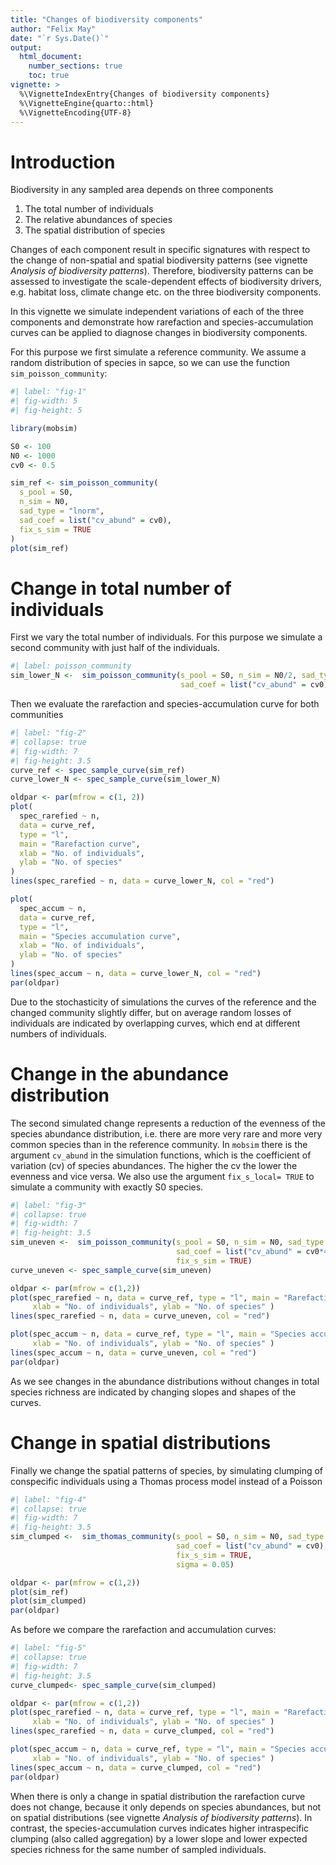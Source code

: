 ```yaml
---
title: "Changes of biodiversity components"
author: "Felix May"
date: "`r Sys.Date()`"
output:
  html_document:
    number_sections: true
    toc: true
vignette: >
  %\VignetteIndexEntry{Changes of biodiversity components}
  %\VignetteEngine{quarto::html}
  %\VignetteEncoding{UTF-8}
---
```


# Introduction

Biodiversity in any sampled area depends on three components

1. The total number of individuals
2. The relative abundances of species
3. The spatial distribution of species

Changes of each component result in specific signatures with respect to the change
of non-spatial and spatial biodiversity patterns (see vignette *Analysis of biodiversity patterns*).
Therefore, biodiversity patterns can be assessed to investigate the scale-dependent
effects of biodiversity drivers, e.g. habitat loss, climate change etc. on the
three biodiversity components.

In this vignette we simulate independent variations of each of the three components
and demonstrate how rarefaction and species-accumulation curves can be applied to
diagnose changes in biodiversity components.

For this purpose we first simulate a reference community. We assume a random
distribution of species in sapce, so we can use the function `sim_poisson_community`:

```r
#| label: "fig-1"
#| fig-width: 5
#| fig-height: 5

library(mobsim)

S0 <- 100
N0 <- 1000
cv0 <- 0.5

sim_ref <- sim_poisson_community(
  s_pool = S0,
  n_sim = N0,
  sad_type = "lnorm",
  sad_coef = list("cv_abund" = cv0),
  fix_s_sim = TRUE
)
plot(sim_ref)
```

# Change in total number of individuals

First we vary the total number of individuals. For this purpose we simulate a second
community with just half of the individuals.

```r
#| label: poisson_community
sim_lower_N <-  sim_poisson_community(s_pool = S0, n_sim = N0/2, sad_type = "lnorm",
                                      sad_coef = list("cv_abund" = cv0))
```

Then we evaluate the rarefaction and species-accumulation curve for both communities

```r
#| label: "fig-2"
#| collapse: true
#| fig-width: 7
#| fig-height: 3.5
curve_ref <- spec_sample_curve(sim_ref)
curve_lower_N <- spec_sample_curve(sim_lower_N)

oldpar <- par(mfrow = c(1, 2))
plot(
  spec_rarefied ~ n,
  data = curve_ref,
  type = "l",
  main = "Rarefaction curve",
  xlab = "No. of individuals",
  ylab = "No. of species"
)
lines(spec_rarefied ~ n, data = curve_lower_N, col = "red")

plot(
  spec_accum ~ n,
  data = curve_ref,
  type = "l",
  main = "Species accumulation curve",
  xlab = "No. of individuals",
  ylab = "No. of species"
)
lines(spec_accum ~ n, data = curve_lower_N, col = "red")
par(oldpar)
```

Due to the stochasticity of simulations the curves of the reference and the changed
community slightly differ, but on average random losses of individuals are indicated
by overlapping curves, which end at different numbers of individuals.

# Change in the abundance distribution

The second simulated change represents a reduction of the evenness of the species
abundance distribution, i.e. there are more very rare and more very common
species than in the reference community. In `mobsim` there is the argument
`cv_abund` in the simulation functions, which is the coefficient of variation (cv)
of species abundances. The higher the cv the lower the evenness and vice versa.
We also use the argument `fix_s_local= TRUE` to simulate a community with exactly S0
species.

```r
#| label: "fig-3"
#| collapse: true
#| fig-width: 7
#| fig-height: 3.5
sim_uneven <-  sim_poisson_community(s_pool = S0, n_sim = N0, sad_type = "lnorm",
                                     sad_coef = list("cv_abund" = cv0*4),
                                     fix_s_sim = TRUE)
curve_uneven <- spec_sample_curve(sim_uneven)

oldpar <- par(mfrow = c(1,2))
plot(spec_rarefied ~ n, data = curve_ref, type = "l", main = "Rarefaction curve",
     xlab = "No. of individuals", ylab = "No. of species" )
lines(spec_rarefied ~ n, data = curve_uneven, col = "red")

plot(spec_accum ~ n, data = curve_ref, type = "l", main = "Species accumulation curve",
     xlab = "No. of individuals", ylab = "No. of species" )
lines(spec_accum ~ n, data = curve_uneven, col = "red")
par(oldpar)
```

As we see changes in the abundance distributions without changes in total species
richness are indicated by changing slopes and shapes of the curves.


# Change in spatial distributions

Finally we change the spatial patterns of species, by simulating clumping of
conspecific individuals using a Thomas process model instead of a Poisson

```r
#| label: "fig-4"
#| collapse: true
#| fig-width: 7
#| fig-height: 3.5
sim_clumped <-  sim_thomas_community(s_pool = S0, n_sim = N0, sad_type = "lnorm",
                                     sad_coef = list("cv_abund" = cv0),
                                     fix_s_sim = TRUE,
                                     sigma = 0.05)

oldpar <- par(mfrow = c(1,2))
plot(sim_ref)
plot(sim_clumped)
par(oldpar)
```

As before we compare the rarefaction and accumulation curves:

```r
#| label: "fig-5"
#| collapse: true
#| fig-width: 7
#| fig-height: 3.5
curve_clumped<- spec_sample_curve(sim_clumped)

oldpar <- par(mfrow = c(1,2))
plot(spec_rarefied ~ n, data = curve_ref, type = "l", main = "Rarefaction curve",
     xlab = "No. of individuals", ylab = "No. of species" )
lines(spec_rarefied ~ n, data = curve_clumped, col = "red")

plot(spec_accum ~ n, data = curve_ref, type = "l", main = "Species accumulation curve",
     xlab = "No. of individuals", ylab = "No. of species" )
lines(spec_accum ~ n, data = curve_clumped, col = "red")
par(oldpar)

```

When there is only a change in spatial distribution the rarefaction curve does not
change, because it only depends on species abundances, but not on spatial distributions
(see vignette *Analysis of biodiversity patterns*). In contrast, the species-accumulation
curves indicates higher intraspecific clumping (also called aggregation) by a lower
slope and lower expected species richness for the same number of sampled individuals.
